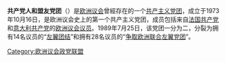 '''共产党人和盟友党团'''（{{lang-en|Communist and Allies Group}}）是[[欧洲议会|欧洲议会]]曾經存在的一个[[共产主义|共产主义]][[欧洲议会党团|党团]]，成立于1973年10月16日，是欧洲议会史上的第一个共产主义党团，成员包括来自[[法国共产党|法国共产党]]和[[意大利共产党|意大利共产党]]的[[欧洲议会议员|欧洲议会议员]]。1989年7月25日，该党团一分为二，分裂为拥有14名议员的“[[左翼团结_(欧洲议会党团)|左翼团结]]”和拥有28名议员的“[[争取欧洲联合左翼党团|争取欧洲联合左翼党团]]”。

{{欧洲议会党团}}

[[Category:欧洲议会政党联盟|Category:欧洲议会政党联盟]]